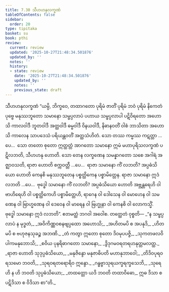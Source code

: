 ```yaml
---
title: 7.30 သီဟဟနုလက္ခဏံ
tableOfContents: false
sidebar:
  order: 20
type: tipitaka
basket: su
book: pthi
review:
  current: review
  updated: '2025-10-27T21:48:34.501876'
  updated_by: ''
  notes: ''
  history:
  - state: review
    date: '2025-10-27T21:48:34.501876'
    updated_by: ''
    notes: ''
    previous_state: draft
---
```



<ReviewStatus review={frontmatter.review} showDetails={true} />

<HypothesisAnnotation frontmatter={frontmatter} />

<DynamicBreadcrumb />

<Paragraph number="553" type="center" book="pthi">
<Emphasis>သီဟဟနုလက္ခဏံ</Emphasis>
</Paragraph>

<Division number="238" book="pthi" e="ch" v="8" p="142">

<Paragraph number="554" book="pthi">
“ယမ္ပိ, ဘိက္ခဝေ, တထာဂတော ပုရိမံ ဇာတိံ ပုရိမံ ဘဝံ ပုရိမံ နိကေတံ ပုဗ္ဗေ မနုဿဘူတော သမာနော သမ္ဖပ္ပလာပံ ပဟာယ သမ္ဖပ္ပလာပါ ပဋိဝိရတော အဟောသိ ကာလဝါဒီ ဘူတဝါဒီ အတ္ထဝါဒီ ဓမ္မဝါဒီ ဝိနယဝါဒီ, နိဓာနဝတိံ ဝါစံ ဘာသိတာ အဟောသိ ကာလေန သာပဒေသံ ပရိယန္တဝတိံ အတ္ထသံဟိတံ. သော တဿ ကမ္မဿ ကဋတ္တာ …ပေ…  သော တတော စုတော ဣတ္ထတ္တံ အာဂတော သမာနော ဣမံ မဟာပုရိသလက္ခဏံ ပဋိလဘတိ, သီဟဟနု ဟောတိ.
</Paragraph>

<Paragraph number="555" book="pthi">
သော တေန လက္ခဏေန သမန္နာဂတော သစေ အဂါရံ အဇ္ဈာဝသတိ, ရာဇာ ဟောတိ စက္ကဝတ္တီ …ပေ…  ရာဇာ သမာနော ကိံ လဘတိ? အပ္ပဓံသိယော ဟောတိ ကေနစိ မနုဿဘူတေန ပစ္စတ္ထိကေန ပစ္စာမိတ္တေန. ရာဇာ သမာနော ဣဒံ လဘတိ …ပေ…  ဗုဒ္ဓေါ သမာနော ကိံ လဘတိ? အပ္ပဓံသိယော ဟောတိ အဗ္ဘန္တရေဟိ ဝါ ဗာဟိရေဟိ ဝါ ပစ္စတ္ထိကေဟိ ပစ္စာမိတ္တေဟိ, ရာဂေန ဝါ ဒေါသေန ဝါ မောဟေန ဝါ သမဏေန ဝါ ဗြာဟ္မဏေန ဝါ ဒေဝေန ဝါ မာရေန ဝါ ဗြဟ္မုနာ ဝါ ကေနစိ ဝါ လောကသ္မိံ. ဗုဒ္ဓေါ သမာနော ဣဒံ လဘတိ”. ဧတမတ္ထံ ဘဂဝါ အဝေါစ.
</Paragraph>

</Division>
<Division number="239" book="pthi" e="ch" v="8" p="143">

<Paragraph number="556" book="pthi">
တတ္ထေတံ ဝုစ္စတိ—
</Paragraph>

<Paragraph number="557" type="verses" book="pthi">
_“န သမ္ဖပ္ပလာပံ န မုဒ္ဓတံ,_  
_အဝိကိဏ္ဏဝစနဗျပ္ပထော အဟောသိ;_  
_အဟိတမပိ စ အပနုဒိ,_  
_ဟိတမပိ စ ဗဟုဇနသုခဉ္စ အဘဏိ._  

</Paragraph>

<Paragraph number="558" type="verses" book="pthi">
_တံ ကတွာ ဣတော စုတော ဒိဝမုပပဇ္ဇိ,_  
_သုကတဖလဝိပါကမနုဘောသိ;_  
_စဝိယ ပုနရိဓာဂတော သမာနော,_  
_ဒွိဒုဂမဝရတရဟနုတ္တမလတ္ထ._  

</Paragraph>

<Paragraph number="559" type="verses" book="pthi">
_ရာဇာ ဟောတိ သုဒုပ္ပဓံသိယော,_  
_မနုဇိန္ဒော မနုဇာဓိပတိ မဟာနုဘာဝေါ;_  
_တိဒိဝပုရဝရသမော ဘဝတိ,_  
_သုရဝရတရောရိဝ ဣန္ဒော._  

</Paragraph>

<Paragraph number="560" type="verses" book="pthi">
_ဂန္ဓဗ္ဗာသုရယက္ခရက္ခသေဘိ,_  
_သုရေဟိ န ဟိ ဘဝတိ သုပ္ပဓံသိယော;_  
_တထတ္တော ယဒိ ဘဝတိ တထာဝိဓော,_  
ဣဓ ဒိသာ စ ပဋိဒိသာ စ ဝိဒိသာ စာ”တိ._
</Paragraph>
</Division>